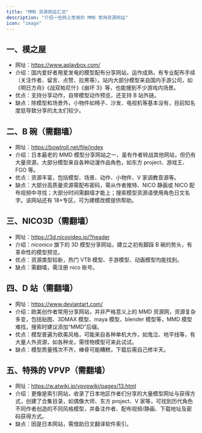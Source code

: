 ```yaml
---
title: "MMD 资源网站汇总"
description: "介绍一些网上常用的 MMD 常用资源网站"
icon: "image"
---
```



## 一、模之屋
- 网址：https://www.aplaybox.com/
- 介绍：国内爱好者用爱发电的模型配布分享网站，运作成熟，有专业配布手续（关注作者、留言、点赞、拉黑等）。站内大部分模型来自国内手游公司，如《明日方舟》《战双帕尼什》《崩坏 3》等，也能搜到不少游戏内场景。
- 优点：支持分享动作，自带模型动作预览，还支持 B 站外链。
- 缺点：除模型和场景外，小物件如椅子、沙发、电视机等基本没有，目前知名度低导致分享的太太们较少。

## 二、B 碗（需翻墙）
- 网址：https://bowlroll.net/file/index
- 介绍：日本最老的 MMD 模型分享网站之一，虽有作者转战其他网站，但仍有大量资源，大部分模型来自各种动漫作品角色，如东方 project、游戏王、FGO 等。
- 优点：资源丰富，包括模型、场景、动作、小物件、V 家调教音源等。
- 缺点：大部分高质量资源需配布密码，需从作者推特、NICO 静画或 NICO 配布视频中寻找；大部分时间需翻墙才能上；搜索模型资源请使用角色日文名字。该网站还有 18+专区，可为建模改模提供帮助。

## 三、NICO3D（需翻墙）
- 网址：https://3d.nicovideo.jp/?header
- 介绍：niconico 旗下的 3D 模型分享网站，建立之初有脚踩 B 碗的势头，有革命性的模型预览。
- 优点：资源类型较新，热门 VTB 模型、手游模型、动画模型均能找到。
- 缺点：需翻墙，需注册 nico 账号。

## 四、D 站（需翻墙）
- 网址：https://www.deviantart.com/
- 介绍：欧美创作者常用分享网站，并非严格意义上的 MMD 资源网，资源复杂多变，包括贴图、3DMAX 模型、maya 模型、blender 模型等，MMD 模型难找，搜索时建议添加“MMD”后缀。
- 优点：模型普遍为欧美风格，可能来自各种单机大作，如鬼泣、地平线等，有大量人外资源，如各种龙，需怪物模型可来此试试。
- 缺点：模型质量残次不齐，棒骨可能糟糕，下载后需自己修半天。

## 五、特殊的 VPVP（需翻墙）
- 网址：https://w.atwiki.jp/vpvpwiki/pages/13.html
- 介绍：更像是索引网站，收录了日本地区作者们分享的大量模型网址与获得方式，创建了合集目录，如偶像大师、东方 project、V 家等，可找到历代角色不同作者创造的不同风格模型，并备注作者、配布视频/静画、下载地址及密码获得方式。
- 缺点：因是日本网站，需借助日文翻译软件索引。
